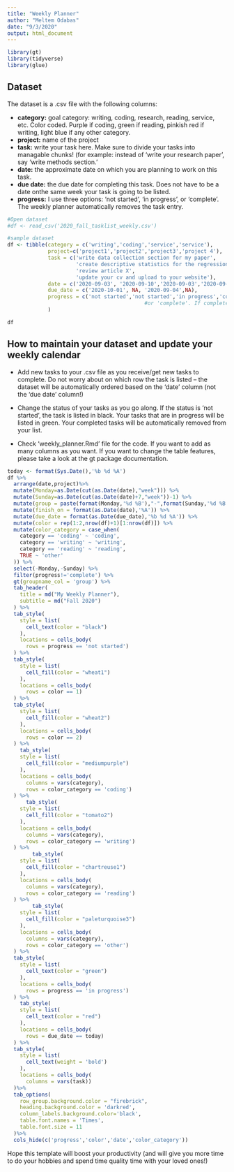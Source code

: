 ```yaml
---
title: "Weekly Planner"
author: "Meltem Odabas"
date: "9/3/2020"
output: html_document
---
```


```r
library(gt)
library(tidyverse)
library(glue)
```

## Dataset

The dataset is a .csv file with the following columns:


* __category:__ goal category: writing, coding, research, reading, service, etc. Color coded. Purple if coding, green if reading, pinkish red if writing, light blue if any other category. 
* __project:__ name of the project
* __task:__ write your task here. Make sure to divide your tasks into managable chunks! (for example: instead of 'write your research paper', say 'write methods section.'
* __date:__ the approximate date on which you are planning to work on this task.
* __due date:__ the due date for completing this task. Does not have to be a date onthe same week your task is going to be listed.
* __progress:__ I use three options: 'not started', 'in progress', or 'complete'. The weekly planner automatically removes the task entry.



```r
#Open dataset
#df <- read_csv('2020_fall_tasklist_weekly.csv')

#sample dataset
df <- tibble(category = c('writing','coding','service','service'),
             project=c('project1','project2','project3','project 4'),
             task = c('write data collection section for my paper',
                      'create descriptive statistics for the regression dataset',
                      'review article X',
                      'update your cv and upload to your website'),
             date = c('2020-09-03', '2020-09-10','2020-09-03','2020-09-01'),
             due_date = c('2020-10-01', NA, '2020-09-04',NA),
             progress = c('not started','not started','in progress','complete')       #I use three options: 'not started', 'in progress',
                                            #or 'complete'. If complete, I do not include that task on my weekly planner list.
             )
```

```r
df
```

## How to maintain your dataset and update your weekly calendar

* Add new tasks to your .csv file as you receive/get new tasks to complete. Do not worry about on which row the task is listed -- the dataset will be automatically ordered based on the 'date' column (not the 'due date' column!) 
* Change the status of your tasks as you go along. If the status is 'not started', the task is listed in black. Your tasks that are in progress will be listed in green. Your completed tasks will be automatically removed from your list. 

* Check 'weekly_planner.Rmd' file for the code. If you want to add as many columns as you want. If you want to change the table features, please take a look at the gt package documentation. 

```r
today <- format(Sys.Date(),'%b %d %A')
df %>%
  arrange(date,project)%>%
  mutate(Monday=as.Date(cut(as.Date(date),"week"))) %>%
  mutate(Sunday=as.Date(cut(as.Date(date)+7,"week"))-1) %>%
  mutate(group = paste(format(Monday,'%d %B'),"-",format(Sunday,'%d %B'))) %>%
  mutate(finish_on = format(as.Date(date),'%A')) %>%
  mutate(due_date = format(as.Date(due_date),'%b %d %A')) %>%
  mutate(color = rep(1:2,nrow(df)+1)[1:nrow(df)]) %>%
  mutate(color_category = case_when(
    category == 'coding' ~ 'coding',
    category == 'writing' ~ 'writing',
    category == 'reading' ~ 'reading',
    TRUE ~ 'other'
  )) %>%
  select(-Monday,-Sunday) %>%
  filter(progress!='complete') %>%
  gt(groupname_col = 'group') %>%
  tab_header(
    title = md("My Weekly Planner"),
    subtitle = md("Fall 2020")
  ) %>%
  tab_style(
    style = list(
      cell_text(color = "black")
    ),
    locations = cells_body(
      rows = progress == 'not started')
  ) %>%
  tab_style(
    style = list(
      cell_fill(color = "wheat1")
    ),
    locations = cells_body(
      rows = color == 1)
  ) %>%
  tab_style(
    style = list(
      cell_fill(color = "wheat2")
    ),
    locations = cells_body(
      rows = color == 2)
  ) %>%  
    tab_style(
    style = list(
      cell_fill(color = "mediumpurple")
    ),
    locations = cells_body(
      columns = vars(category),
      rows = color_category == 'coding')
  ) %>% 
      tab_style(
    style = list(
      cell_fill(color = "tomato2")
    ),
    locations = cells_body(
      columns = vars(category),
      rows = color_category == 'writing')
  ) %>% 
        tab_style(
    style = list(
      cell_fill(color = "chartreuse1")
    ),
    locations = cells_body(
      columns = vars(category),
      rows = color_category == 'reading')
  ) %>% 
        tab_style(
    style = list(
      cell_fill(color = "paleturquoise3")
    ),
    locations = cells_body(
      columns = vars(category),
      rows = color_category == 'other')
  ) %>% 
  tab_style(
    style = list(
      cell_text(color = "green")
    ),
    locations = cells_body(
      rows = progress == 'in progress')
  ) %>%
    tab_style(
    style = list(
      cell_text(color = "red")
    ),
    locations = cells_body(
      rows = due_date == today)
  ) %>%
  tab_style(
    style = list(
      cell_text(weight = 'bold')
    ),
    locations = cells_body(
      columns = vars(task))
  )%>%
  tab_options(
    row_group.background.color = "firebrick",
    heading.background.color = 'darkred',
    column_labels.background.color='black',
    table.font.names = 'Times',
    table.font.size = 11
  )%>%
  cols_hide(c('progress','color','date','color_category'))
```

Hope this template will boost your productivity (and will give you more time to do your hobbies and spend time quality time with your loved ones!)
